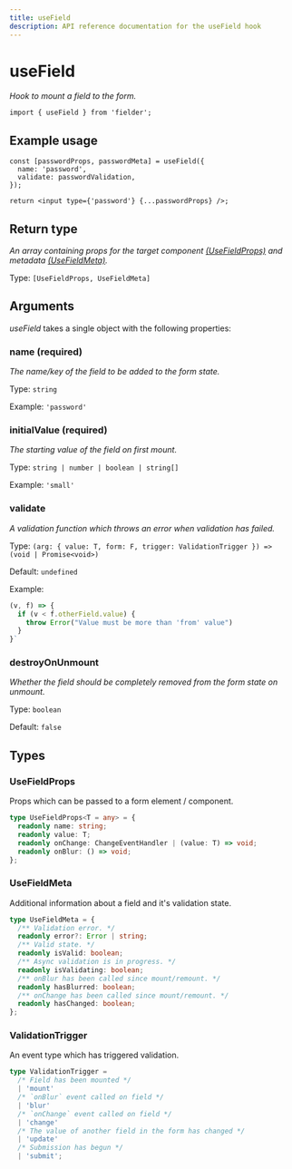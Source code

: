 ```yaml
---
title: useField
description: API reference documentation for the useField hook
---
```


# useField

_Hook to mount a field to the form._

```tsx
import { useField } from 'fielder';
```

## Example usage

```tsx
const [passwordProps, passwordMeta] = useField({
  name: 'password',
  validate: passwordValidation,
});

return <input type={'password'} {...passwordProps} />;
```

## Return type

_An array containing props for the target component [(UseFieldProps)](#usefieldprops) and metadata [(UseFieldMeta)](#usefieldmeta)._

Type: `[UseFieldProps, UseFieldMeta]`

## Arguments

_useField_ takes a single object with the following properties:

### name **(required)**

_The name/key of the field to be added to the form state._

Type: `string`

Example: `'password'`

### initialValue **(required)**

_The starting value of the field on first mount._

Type: `string | number | boolean | string[]`

Example: `'small'`

### validate

_A validation function which throws an error when validation has failed._

Type: `(arg: { value: T, form: F, trigger: ValidationTrigger }) => (void | Promise<void>)`

Default: `undefined`

Example:

```js
(v, f) => {
  if (v < f.otherField.value) {
    throw Error("Value must be more than 'from' value")
  }
}`
```

### destroyOnUnmount

_Whether the field should be completely removed from the form state on unmount._

Type: `boolean`

Default: `false`

## Types

### UseFieldProps

Props which can be passed to a form element / component.

```ts
type UseFieldProps<T = any> = {
  readonly name: string;
  readonly value: T;
  readonly onChange: ChangeEventHandler | (value: T) => void;
  readonly onBlur: () => void;
};
```

### UseFieldMeta

Additional information about a field and it's validation state.

```ts
type UseFieldMeta = {
  /** Validation error. */
  readonly error?: Error | string;
  /** Valid state. */
  readonly isValid: boolean;
  /** Async validation is in progress. */
  readonly isValidating: boolean;
  /** onBlur has been called since mount/remount. */
  readonly hasBlurred: boolean;
  /** onChange has been called since mount/remount. */
  readonly hasChanged: boolean;
};
```

### ValidationTrigger

An event type which has triggered validation.

```ts
type ValidationTrigger =
  /* Field has been mounted */
  | 'mount'
  /* `onBlur` event called on field */
  | 'blur'
  /* `onChange` event called on field */
  | 'change'
  /* The value of another field in the form has changed */
  | 'update'
  /* Submission has begun */
  | 'submit';
```

